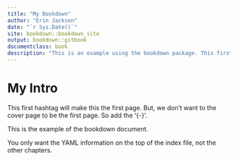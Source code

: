 ```yaml
---
title: "My Bookdown"
author: "Erin Jackson"
date: "`r Sys.Date()`"
site: bookdown::bookdown_site
output: bookdown::gitbook
documentclass: book
description: "This is an example using the bookdown package. This first document is the index/cover page for the bookdown."
---
```


# My Intro {-} 
This first hashtag will make this the first page. But, we don't want to the cover page to be the first page. So add the '{-}'.

This is the example of the bookdown document.

You only want the YAML information on the top of the index file, not the other chapters.